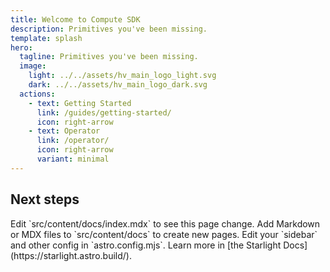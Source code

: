```yaml
---
title: Welcome to Compute SDK
description: Primitives you've been missing.
template: splash
hero:
  tagline: Primitives you've been missing.
  image:
    light: ../../assets/hv_main_logo_light.svg
    dark: ../../assets/hv_main_logo_dark.svg
  actions:
    - text: Getting Started
      link: /guides/getting-started/
      icon: right-arrow
    - text: Operator
      link: /operator/
      icon: right-arrow
      variant: minimal
---
```



## Next steps

<CardGrid stagger>
	<Card title="Update content" icon="pencil">
		Edit `src/content/docs/index.mdx` to see this page change.
	</Card>
	<Card title="Add new content" icon="add-document">
		Add Markdown or MDX files to `src/content/docs` to create new pages.
	</Card>
	<Card title="Configure your site" icon="setting">
		Edit your `sidebar` and other config in `astro.config.mjs`.
	</Card>
	<Card title="Read the docs" icon="open-book">
		Learn more in [the Starlight Docs](https://starlight.astro.build/).
	</Card>
</CardGrid>
